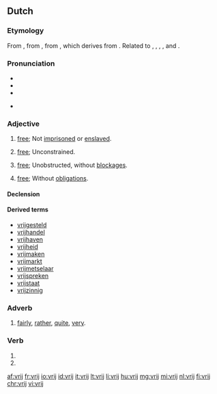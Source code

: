 ==Dutch==

===Etymology===
From {{etyl|dum|nl}} {{m|dum|vri}}, from {{etyl|odt|nl}} {{m|odt|*frī}}, from {{etyl|gem-pro|nl}} {{m|gem-pro|*frijaz}}, which derives from {{etyl|ine-pro|nl}} {{m|ine-pro|*prey-||to be fond of}}. Related to {{term|vrijen||to love|lang=nl}}, {{term|vrijdag||friday|lang=nl}}, {{term|vriend||friend|lang=nl}}, {{term|vrouw||woman|lang=nl}}, and {{term|vrede||peace|lang=nl}}.

===Pronunciation===
* {{audio|Nl-vrij.ogg|Audio|lang=nl}}
* {{rhymes|ɛi̯|lang=nl}}
* {{IPA|/vrɛi/|lang=nl}}
* {{a|Northern Netherlands}} {{IPA|/frɛi/|lang=nl}}

===Adjective===
{{nl-adj}}

# [[free]]; Not [[imprisoned]] or [[enslaved]]. 
#: {{ux|nl|een vrij [[man]]|a free man|inline=1}}
# [[free]]; Unconstrained. 
#: {{ux|nl|hij had de vrije [[hand]] over het [[land]]|he had a free hand over the land|inline=1}}
# [[free]]; Unobstructed, without [[blockage|blockages]]. 
#: {{ux|nl|de [[afvoer]] was vrij|the drain was unobstructed|inline=1}}
# [[free]]; Without [[obligation]]s. 
#: {{ux|nl|[[vrije tijd]]|free time|inline=1}}

====Declension====
{{nl-decl-adj}}

====Derived terms====
* [[vrijgesteld]]
* [[vrijhandel]]
* [[vrijhaven]]
* [[vrijheid]]
* [[vrijmaken]]
* [[vrijmarkt]]
* [[vrijmetselaar]]
* [[vrijspreken]]
* [[vrijstaat]]
* [[vrijzinnig]]

===Adverb===
{{nl-adv}}

# [[fairly]], [[rather]], [[quite]], [[very]]. 
#: {{ux|nl|Hij is vrij betrouwbaar|He is fairly trustworthy|inline=1}}
#: {{ux|nl|De computer waarmee ik werk is vrij oud.|The computer with which I work is quite old.|inline=1}}

===Verb===
{{nl-verb-form}}

# {{nl-verb form of|p=1|n=sg|t=pres|m=ind|vrijen}}
# {{nl-verb form of|m=imp|vrijen}}

[[af:vrij]]
[[fr:vrij]]
[[io:vrij]]
[[id:vrij]]
[[it:vrij]]
[[lt:vrij]]
[[li:vrij]]
[[hu:vrij]]
[[mg:vrij]]
[[mi:vrij]]
[[nl:vrij]]
[[fi:vrij]]
[[chr:vrij]]
[[vi:vrij]]